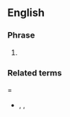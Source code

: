 ==English==

===Phrase===
{{en-phrase}}

# {{lb|en|Internet}} {{initialism of|en|your mileage may vary}}

===Related terms====
* {{l|en|TMTOWTDI}}, {{l|en|YMMD}}, {{l|en|YWMV}}